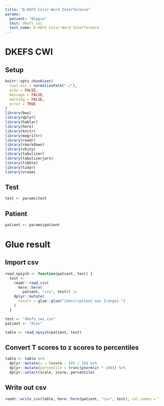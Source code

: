 ```yaml
---
title: "D-KEFS Color-Word Interference"
params:
  patient: "Biggie"
  test: dkefs_cwi
  test_name: D-KEFS Color-Word Interference
---
```


# DKEFS CWI

## Setup

```r
knitr::opts_chunk$set(
  root.dir = normalizePath("./"),
  echo = FALSE,
  message = FALSE,
  warning = FALSE,
  error = TRUE
)
library(bwu)
library(dplyr)
library(hablar)
library(here)
library(knitr)
library(magrittr)
library(readr)
library(rmarkdown)
library(shiny)
library(tabulizer)
library(tabulizerjars)
library(tibble)
library(tidyr)
library(vroom)
```

## Test

```r
test <- params$test
```

## Patient

```r
patient <- params$patient
```

# Glue result

## Import csv

```r
read_npsych <- function(patient, test) {
  test <-
    readr::read_csv(
      here::here(
        patient, "csv", test)) |>
    dplyr::mutate(
      result = glue::glue("{description} was {range}.")
    )
  }
```

```r
test <- "dkefs_cwi.csv"
patient <- "Alex"
```

```r
table <- read_npsych(patient, test)
```

## Convert T scores to z scores to percentiles

```r
table <- table %>%
  dplyr::mutate(z = (score - 50) / 10) %>%
  dplyr::mutate(percentile = trunc(pnorm(z) * 100)) %>%
  dplyr::select(scale, score, percentile)
```

## Write out csv

```r
readr::write_csv(table, here::here(patient, "csv", test), col_names = TRUE, na = "")
```
